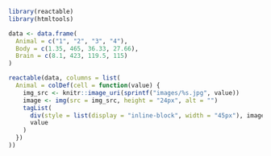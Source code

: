 ```r
library(reactable)
library(htmltools)

data <- data.frame(
  Animal = c("1", "2", "3", "4"),
  Body = c(1.35, 465, 36.33, 27.66),
  Brain = c(8.1, 423, 119.5, 115)
)

reactable(data, columns = list(
  Animal = colDef(cell = function(value) {
    img_src <- knitr::image_uri(sprintf("images/%s.jpg", value))
    image <- img(src = img_src, height = "24px", alt = "")
    tagList(
      div(style = list(display = "inline-block", width = "45px"), image),
      value
    )
  })
))
```